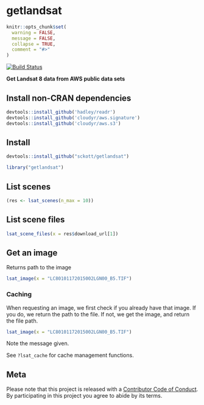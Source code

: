 getlandsat
======

```r
knitr::opts_chunk$set(
  warning = FALSE,
  message = FALSE,
  collapse = TRUE,
  comment = "#>"
)
```

[![Build Status](https://travis-ci.org/sckott/getlandsat.svg?branch=master)](https://travis-ci.org/sckott/getlandsat)

__Get Landsat 8 data from AWS public data sets__

## Install non-CRAN dependencies

```r
devtools::install_github('hadley/readr')
devtools::install_github('cloudyr/aws.signature')
devtools::install_github('cloudyr/aws.s3')
```

## Install

```r
devtools::install_github("sckott/getlandsat")
```

```r
library("getlandsat")
```

## List scenes

```r
(res <- lsat_scenes(n_max = 10))
```

## List scene files

```r
lsat_scene_files(x = res$download_url[1])
```

## Get an image

Returns path to the image

```r
lsat_image(x = "LC80101172015002LGN00_B5.TIF")
```

### Caching

When requesting an image, we first check if you already have that image. If you do, 
we return the path to the file. If not, we get the image, and return the file path.

```r
lsat_image(x = "LC80101172015002LGN00_B5.TIF")
```

Note the message given.

See `?lsat_cache` for cache management functions.

## Meta

Please note that this project is released with a [Contributor Code of Conduct](CONDUCT.md). By participating in this project you agree to abide by its terms.

